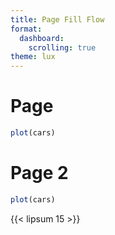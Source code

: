 ```yaml
---
title: Page Fill Flow
format: 
  dashboard:
    scrolling: true
theme: lux
---
```


# Page {scrolling=false}

```r
plot(cars)
```

# Page 2

```r
plot(cars)
```


{{< lipsum 15 >}}




